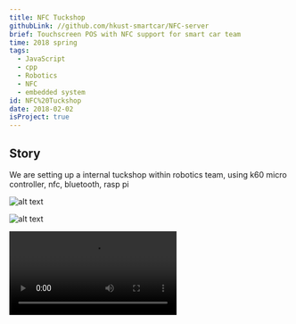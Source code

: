 ```yaml
---
title: NFC Tuckshop
githubLink: //github.com/hkust-smartcar/NFC-server
brief: Touchscreen POS with NFC support for smart car team
time: 2018 spring
tags:
  - JavaScript
  - cpp
  - Robotics
  - NFC
  - embedded system
id: NFC%20Tuckshop
date: 2018-02-02
isProject: true
---
```

## Story

We are setting up a internal tuckshop within robotics team, using k60 micro controller, nfc, bluetooth, rasp pi

![alt text](<../public/img/posts/NFC Tuckshop/image.png>)

![alt text](<../public/img/posts/NFC Tuckshop/image-1.png>)

<video src="/vid/NFC-Tuckshop/tuckshop.mp4"/>
